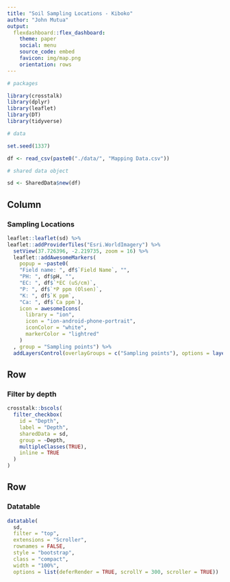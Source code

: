 ```yaml
---
title: "Soil Sampling Locations - Kiboko"
author: "John Mutua"
output:
  flexdashboard::flex_dashboard:
    theme: paper
    social: menu
    source_code: embed
    favicon: img/map.png
    orientation: rows
---
```


```r
# packages

library(crosstalk)
library(dplyr)
library(leaflet)
library(DT)
library(tidyverse)

# data

set.seed(1337)

df <- read_csv(paste0("./data/", "Mapping Data.csv"))

# shared data object

sd <- SharedData$new(df)
```


Column {.sidebar data-width=600}
-------------------------------------
    
### Sampling Locations
    
```r
leaflet::leaflet(sd) %>% 
leaflet::addProviderTiles("Esri.WorldImagery") %>%
  setView(37.726396, -2.219735, zoom = 16) %>%  
  leaflet::addAwesomeMarkers(
    popup = ~paste0(
    "Field name: ", df$`Field Name`, "", 
    "PH: ", df$pH, "",
    "EC: ", df$`*EC (uS/cm)`,
    "P: ", df$`*P ppm (Olsen)`,
    "K: ", df$`K ppm`,
    "Ca: ", df$`Ca ppm`),
    icon = awesomeIcons(
      library = "ion",
      icon = "ion-android-phone-portrait",
      iconColor = "white",
      markerColor = "lightred"
    )
  , group = "Sampling points") %>% 
  addLayersControl(overlayGroups = c("Sampling points"), options = layersControlOptions(collapsed = FALSE))

```
    
Row {data-height=150}
-------------------------------------

### Filter by depth


```r
crosstalk::bscols(
  filter_checkbox(
    id = "Depth",
    label = "Depth",
    sharedData = sd,
    group = ~Depth,
    multipleClasses(TRUE),
    inline = TRUE
  )
)
```


Row {data-width=600 data-height=600}
-------------------------------------

### Datatable
    
```r
datatable(
  sd,
  filter = "top",
  extensions = "Scroller",
  rownames = FALSE,
  style = "bootstrap",
  class = "compact",
  width = "100%",
  options = list(deferRender = TRUE, scrollY = 300, scroller = TRUE))

```
